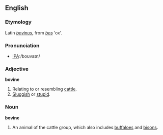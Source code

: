 ==English==

===Etymology===
Latin ''[[bovinus]]'', from ''[[bos]]'' 'ox'.

===Pronunciation===
*[[w:International Phonetic Alphabet|IPA]]:/boʊvaɪn/

===Adjective===
'''bovine'''
# Relating to or resembling [[cattle]].
# [[Sluggish]] or [[stupid]].

===Noun===
'''bovine'''
# An animal of the cattle group, which also includes [[buffalo]]es and [[bison]]s.